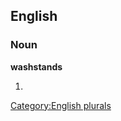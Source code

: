 
==English==

===Noun===
'''washstands'''

# {{plural of|[[washstand]]}}

[[Category:English plurals]]